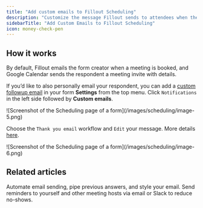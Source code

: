 ```yaml
---
title: "Add custom emails to Fillout Scheduling"
description: "Customize the message Fillout sends to attendees when they book a meeting."
sidebarTitle: "Add Custom Emails to Fillout Scheduling"
icon: money-check-pen
---
```


## How it works

By default, Fillout emails the form creator when a meeting is booked, and Google Calendar sends the respondent a meeting invite with details.

If you’d like to also personally email your respondent, you can add a [custom followup email](/custom-emails) in your form **Settings** from the top menu. Click `Notifications` in the left side followed by **Custom emails**.

<Frame>
  ![Screenshot of the Scheduling page of a form](/images/scheduling/image-5.png)
</Frame>

Choose the `Thank you email` workflow and `Edit` your message. More details [here](/custom-emails).

<Frame style={{ width: '528px' , height: '376px' }}>
  ![Screenshot of the Scheduling page of a form](/images/scheduling/image-6.png)
</Frame>

## Related articles

<CardGroup cols={3}>
<Card title="Custom email notifications" href="/custom-emails"icon="envelope-open-text" iconType="regular" color="#FFC738">
    Automate email sending, pipe previous answers, and style your email.
</Card>
<Card title="Scheduling actions" href="/scheduling-workflows" icon="circle-calendar" iconType="regular" color="#FFC738">
Send reminders to yourself and other meeting hosts via email or Slack to reduce no-shows.
</Card>
</CardGroup>
